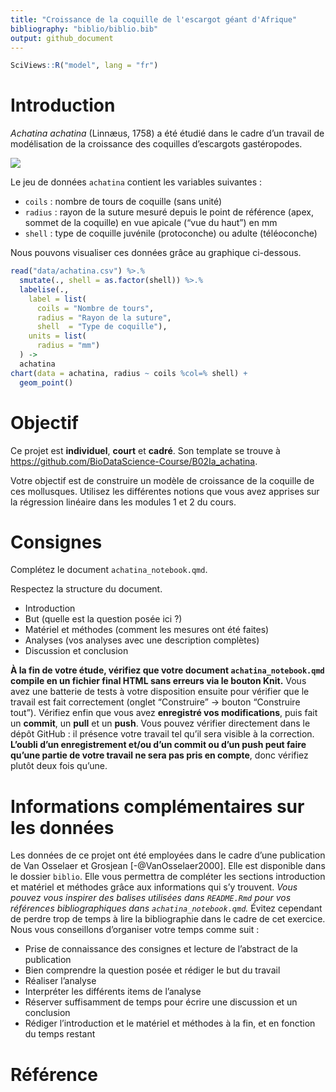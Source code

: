 ```yaml
---
title: "Croissance de la coquille de l'escargot géant d'Afrique"
bibliography: "biblio/biblio.bib"
output: github_document
---
```


```r
SciViews::R("model", lang = "fr")
```

# Introduction

*Achatina achatina* (Linnæus, 1758) a été étudié dans le cadre d'un travail de modélisation de la croissance des coquilles d'escargots gastéropodes.

![](images/achatina.png)

Le jeu de données `achatina` contient les variables suivantes :

-   `coils` : nombre de tours de coquille (sans unité)
-   `radius` : rayon de la suture mesuré depuis le point de référence (apex, sommet de la coquille) en vue apicale ("vue du haut") en mm
-   `shell` : type de coquille juvénile (protoconche) ou adulte (téléoconche)

Nous pouvons visualiser ces données grâce au graphique ci-dessous.

```r
read("data/achatina.csv") %>.%
  smutate(., shell = as.factor(shell)) %>.%
  labelise(.,
    label = list(
      coils = "Nombre de tours",
      radius = "Rayon de la suture",
      shell  = "Type de coquille"),
    units = list(
      radius = "mm")
  ) ->
  achatina
chart(data = achatina, radius ~ coils %col=% shell) +
  geom_point()
```

# Objectif

Ce projet est **individuel**, **court** et **cadré**. Son template se trouve à <https://github.com/BioDataScience-Course/B02Ia_achatina>.

Votre objectif est de construire un modèle de croissance de la coquille de ces mollusques. Utilisez les différentes notions que vous avez apprises sur la régression linéaire dans les modules 1 et 2 du cours.

# Consignes

Complétez le document `achatina_notebook.qmd`.

Respectez la structure du document.

-   Introduction
-   But (quelle est la question posée ici ?)
-   Matériel et méthodes (comment les mesures ont été faites)
-   Analyses (vos analyses avec une description complètes)
-   Discussion et conclusion

**À la fin de votre étude, vérifiez que votre document `achatina_notebook.qmd` compile en un fichier final HTML sans erreurs via le bouton Knit.** Vous avez une batterie de tests à votre disposition ensuite pour vérifier que le travail est fait correctement (onglet "Construire" -> bouton "Construire tout"). Vérifiez enfin que vous avez **enregistré vos modifications**, puis fait un **commit**, un **pull** et un **push**. Vous pouvez vérifier directement dans le dépôt GitHub : il présence votre travail tel qu'il sera visible à la correction. **L'oubli d'un enregistrement et/ou d'un commit ou d'un push peut faire qu'une partie de votre travail ne sera pas pris en compte**, donc vérifiez plutôt deux fois qu'une.

# Informations complémentaires sur les données

Les données de ce projet ont été employées dans le cadre d'une publication de Van Osselaer et Grosjean [-@VanOsselaer2000]. Elle est disponible dans le dossier `biblio`. Elle vous permettra de compléter les sections introduction et matériel et méthodes grâce aux informations qui s'y trouvent. *Vous pouvez vous inspirer des balises utilisées dans `README.Rmd` pour vos références bibliographiques dans `achatina_notebook.qmd`.* Évitez cependant de perdre trop de temps à lire la bibliographie dans le cadre de cet exercice. Nous vous conseillons d'organiser votre temps comme suit :

-   Prise de connaissance des consignes et lecture de l'abstract de la publication
-   Bien comprendre la question posée et rédiger le but du travail
-   Réaliser l'analyse
-   Interpréter les différents items de l'analyse
-   Réserver suffisamment de temps pour écrire une discussion et un conclusion
-   Rédiger l'introduction et le matériel et méthodes à la fin, et en fonction du temps restant

# Référence {.unnumbered}
